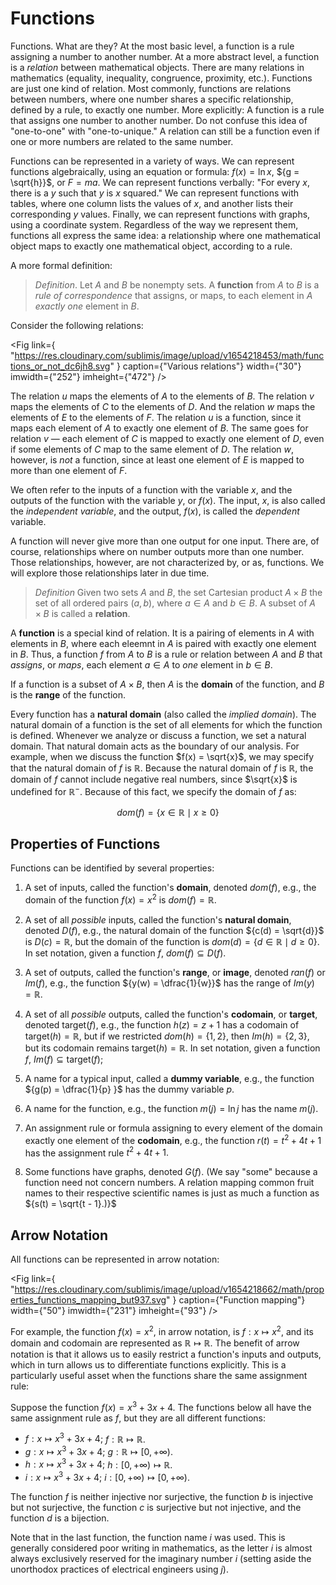 # Functions

Functions. What are they? At the most basic level, a function is a rule
assigning a number to another number. At a more abstract level, a function
is a _relation_ between mathematical objects. There are many relations in
mathematics (equality, inequality, congruence, proximity, etc.). Functions
are just one kind of relation. Most commonly, functions are relations
between numbers, where one number shares a specific relationship, defined
by a rule, to exactly one number. More explicitly: A function is a rule
that assigns one number to another number. Do not confuse this idea of
"one-to-one" with "one-to-unique." A relation can still be a function even
if one or more numbers are related to the same number.

Functions can be represented in a variety of ways. We can represent
functions algebraically, using an equation or formula: ${f(x) = \ln x,}$
${g = \sqrt{h}}$, or ${F = ma}$. We can represent functions verbally: "For
every $x$, there is a $y$ such that $y$ is $x$ squared." We can represent
functions with tables, where one column lists the values of $x$, and
another lists their corresponding $y$ values. Finally, we can represent
functions with graphs, using a coordinate system. Regardless of the way we
represent them, functions all express the same idea: a relationship where
one mathematical object maps to exactly one mathematical object, according
to a rule.

A more formal definition:

> _Definition_. Let $A$ and $B$ be nonempty sets. A **function** from $A$
> to $B$ is a _rule of correspondence_ that assigns, or maps, to each
> element in $A$ _exactly one_ element in ${B.}$

Consider the following relations:

<Fig
	link={
		"https://res.cloudinary.com/sublimis/image/upload/v1654218453/math/functions_or_not_dc6jh8.svg"
	}
	caption={"Various relations"}
	width={"30"}
	imwidth={"252"}
	imheight={"472"}
/>

The relation $u$ maps the elements of $A$ to the elements of ${B.}$ The
relation $v$ maps the elements of $C$ to the elements of ${D.}$ And the
relation $w$ maps the elements of $E$ to the elements of ${F.}$ The
relation $u$ is a function, since it maps each element of $A$ to exactly
one element of $B.$ The same goes for relation $v$ &mdash; each element of
$C$ is mapped to exactly one element of ${D,}$ even if some elements of $C$
map to the same element of ${D.}$ The relation ${w,}$ however, is _not_ a
function, since at least one element of $E$ is mapped to more than one
element of ${F.}$

We often refer to the inputs of a function with the variable $x$, and the
outputs of the function with the variable $y$, or $f(x)$. The input, $x$,
is also called the _independent variable_, and the output, $f(x)$, is
called the _dependent_ variable.

A function will never give more than one output for one input. There are,
of course, relationships where on number outputs more than one number.
Those relationships, however, are not characterized by, or as, functions.
We will explore those relationships later in due time.

> _Definition_ Given two sets $A$ and $B$, the set Cartesian product
> $A \times B$ the set of all ordered pairs $(a,b)$, where $a \in A$ and
> $b \in B$. A subset of $A \times B$ is called a **relation**.

A **function** is a special kind of relation. It is a pairing of elements
in $A$ with elements in $B$, where each eleemnt in $A$ is paired with
exactly one element in $B$. Thus, a function $f$ from $A$ to $B$ is a rule
or relation between $A$ and $B$ that _assigns_, or _maps_, each element
$a \in A$ to _one_ element in $b \in B$.

If a function is a subset of $A \times B$, then $A$ is the **domain** of
the function, and $B$ is the **range** of the function.

Every function has a **natural domain** (also called the _implied domain_).
The natural domain of a function is the set of all elements for which the
function is defined. Whenever we analyze or discuss a function, we set a
natural domain. That natural domain acts as the boundary of our analysis.
For example, when we discuss the function $f(x) = \sqrt{x}$, we may specify
that the natural domain of $f$ is $\mathbb{R}$. Because the natural domain
of $f$ is $\mathbb{R}$, the domain of $f$ cannot include negative real
numbers, since $\sqrt{x}$ is undefined for $\mathbb{R}^{-}$. Because of
this fact, we specify the domain of $f$ as:

$$
	dom(f) = \{ x \in \mathbb{R} \mid x \geq 0 \}
$$

## Properties of Functions

Functions can be identified by several properties:

1. A set of inputs, called the function's **domain**, denoted ${dom(f),}$
   e.g., the domain of the function ${f(x) = x^2}$ is
   ${dom(f) = \mathbb{R}.}$

2. A set of all _possible_ inputs, called the function's **natural
   domain**, denoted ${D(f),}$ e.g., the natural domain of the function
   ${c(d) = \sqrt{d}}$ is ${ D(c) = \mathbb{R}}$, but the domain of the
   function is ${dom(d) = \{ d \in \mathbb{R} \mid d \geq 0 \}.}$ In set
   notation, given a function ${f,}$ ${dom(f) \subseteq D(f).}$

3. A set of outputs, called the function's **range**, or **image**, denoted
   ${ran(f)}$ or ${Im(f),}$ e.g., the function ${y(w) = \dfrac{1}{w}}$ has
   the range of ${Im(y) = \mathbb{R}.}$

4. A set of all _possible_ outputs, called the function's **codomain**, or
   **target**, denoted ${\text{target}(f),}$ e.g., the function
   ${h(z) = z + 1}$ has a codomain of ${\text{target}(h) = \mathbb{R},}$
   but if we restricted ${dom(h) = \{ 1,2 \},}$ then ${Im(h) = \{ 2,3 \},}$
   but its codomain remains ${\text{target}(h) = \mathbb{R}.}$ In set
   notation, given a function ${f,}$ ${Im(f) \subseteq \text{target}(f);}$

5. A name for a typical input, called a **dummy variable**, e.g., the
   function ${g(p) = \dfrac{1}{p} }$ has the dummy variable $p$.

6. A name for the function, e.g., the function ${m(j) = \ln j}$ has the
   name ${m(j).}$

7. An assignment rule or formula assigning to every element of the domain
   exactly one element of the **codomain**, e.g., the function
   ${r(t) = t^2 + 4t + 1}$ has the assignment rule ${t^2 + 4t + 1.}$

8. Some functions have graphs, denoted ${G(f).}$ (We say "some" because a
   function need not concern numbers. A relation mapping common fruit names
   to their respective scientific names is just as much a function as
   ${s(t) = \sqrt{t - 1}.)}$

## Arrow Notation

All functions can be represented in arrow notation:

<Fig
	link={
		"https://res.cloudinary.com/sublimis/image/upload/v1654218662/math/properties_functions_mapping_but937.svg"
	}
	caption={"Function mapping"}
	width={"50"}
	imwidth={"231"}
	imheight={"93"}
/>

For example, the function ${f(x) = x^2}$, in arrow notation, is
${f: x \mapsto x^2,}$ and its domain and codomain are represented as
${\mathbb{R} \mapsto \mathbb{R}.}$ The benefit of arrow notation is that it
allows us to easily restrict a function's inputs and outputs, which in turn
allows us to differentiate functions explicitly. This is a particularly
useful asset when the functions share the same assignment rule:

Suppose the function ${f(x) = x^3 + 3x + 4.}$ The functions below all have
the same assignment rule as ${f,}$ but they are all different functions:

- ${f: x \mapsto x^3 + 3x + 4;}$ ${f: \mathbb{R} \mapsto \mathbb{R}.}$
- ${g: x \mapsto x^3 + 3x + 4;}$ ${g: \mathbb{R} \mapsto [0, + \infty).}$
- ${h: x \mapsto x^3 + 3x + 4;}$ ${h: [0, + \infty) \mapsto \mathbb{R}.}$
- ${i: x \mapsto x^3 + 3x + 4;}$
  ${i: [0, + \infty) \mapsto [0, + \infty).}$

The function $f$ is neither injective nor surjective, the function $b$ is
injective but not surjective, the function $c$ is surjective but not
injective, and the function $d$ is a bijection.

Note that in the last function, the function name $i$ was used. This is
generally considered poor writing in mathematics, as the letter $i$ is
almost always exclusively reserved for the imaginary number $i$ (setting
aside the unorthodox practices of electrical engineers using $j$).
